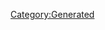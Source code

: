 {{Database/Costume/CostumeInfo
 |ID=112
 |DivaId=6
 |PrismCostumeId=12
 |Enabled=2
 |SkillId=6
 |EODICFLJAKO=False
 |AGBPBDODKBK=1
 |HMCOGDICFNB=1
 |LevelMax=4
 |HGBJODBCJDA=4
 |EGLDFPILJLG=0
 |GLEEPAFMPLO=False
 |IIELLEPEEFH=760
}}
[[Category:Generated]]
